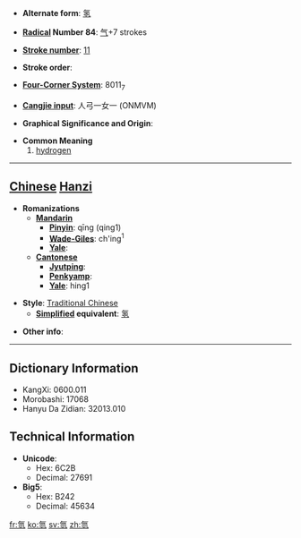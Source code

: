 * '''Alternate form''': [[氢]]

* '''[[Wiktionary:Chinese radical index| Radical]] Number 84''': [[Wiktionary:Chinese radical index 气|气]]+7 strokes

* '''[[Wiktionary:Chinese total strokes index|Stroke number]]''': [[Wiktionary:Chinese total strokes index 11|11]]

* '''Stroke order''': 

* '''[[Wiktionary:Chinese four corner index|Four-Corner System]]''': 8011<sub>7</sub>

* '''[[Wiktionary:Chinese Cangjie index|Cangjie input]]''': 人弓一女一 (ONMVM)

* '''Graphical Significance and Origin''': 

* '''Common Meaning'''
*#[[hydrogen]]


----

== [[Chinese]] [[Hanzi]] ==

* '''Romanizations'''
** '''[[Mandarin]]'''
*** '''[[Pinyin]]''': qīng (qing1)
*** '''[[Wade-Giles]]''': ch'ing<sup>1</sup>
*** '''[[Yale]]''': 
** '''[[Cantonese]]'''
*** '''[[Jyutping]]''':
*** '''[[Penkyamp]]''': 
*** '''[[Yale]]''': hing1

* '''Style''': [[Traditional Chinese]] 
** '''[[Simplified Chinese|Simplified]] equivalent''': [[氢]]

* '''Other info''': 

----

== Dictionary Information ==

* KangXi: 0600.011
* Morobashi: 17068
* Hanyu Da Zidian: 32013.010

== Technical Information ==

* '''Unicode''':
** Hex: 6C2B
** Decimal: 27691
* '''Big5''':
** Hex: B242
** Decimal: 45634

[[fr:氫]]
[[ko:氫]]
[[sv:氫]]
[[zh:氫]]